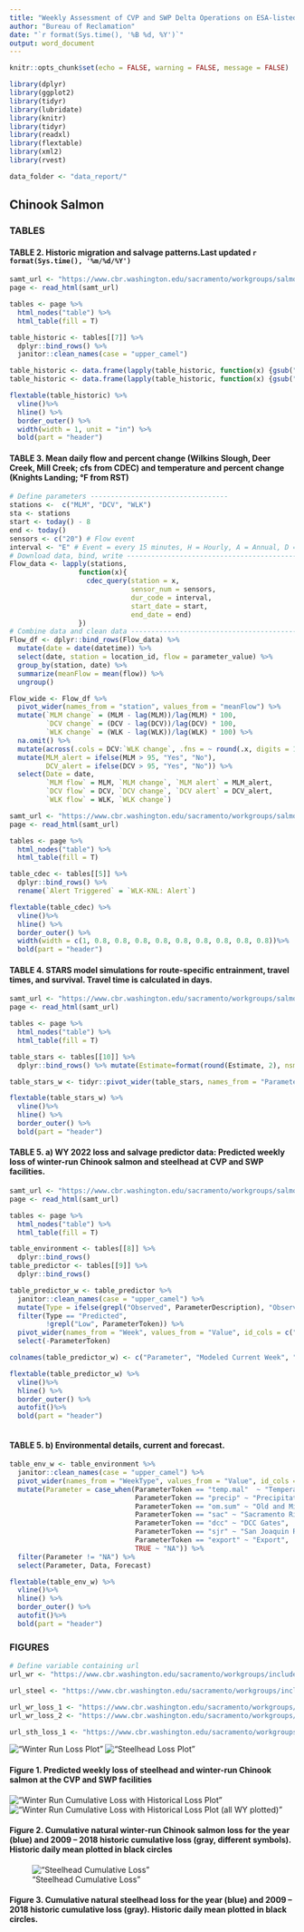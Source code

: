 ```yaml
---
title: "Weekly Assessment of CVP and SWP Delta Operations on ESA-listed Species"
author: "Bureau of Reclamation"
date: "`r format(Sys.time(), '%B %d, %Y')`"
output: word_document
---
```


```r
knitr::opts_chunk$set(echo = FALSE, warning = FALSE, message = FALSE)
```

```r
library(dplyr)
library(ggplot2)
library(tidyr)
library(lubridate)
library(knitr)
library(tidyr)
library(readxl)
library(flextable)
library(xml2)
library(rvest)
```

```r
data_folder <- "data_report/"
```
## Chinook Salmon

### TABLES

#### TABLE 2. Historic migration and salvage patterns.Last updated `r format(Sys.time(), '%m/%d/%Y')`
```r


samt_url <- "https://www.cbr.washington.edu/sacramento/workgroups/salmon_monitoring.html"
page <- read_html(samt_url)

tables <- page %>% 
  html_nodes("table") %>%
  html_table(fill = T) 

table_historic <- tables[[7]] %>%
  dplyr::bind_rows() %>%
  janitor::clean_names(case = "upper_camel")

table_historic <- data.frame(lapply(table_historic, function(x) {gsub("BY", " BY", x)})) 
table_historic <- data.frame(lapply(table_historic, function(x) {gsub("WY", " WY", x)})) 
```

```r
flextable(table_historic) %>%
  vline()%>%
  hline() %>%
  border_outer() %>%
  width(width = 1, unit = "in") %>%
  bold(part = "header")
```

\newpage
#### TABLE 3. Mean daily flow and percent change (Wilkins Slough, Deer Creek, Mill Creek; cfs from CDEC) and temperature and percent change (Knights Landing; °F from RST)

```r
# Define parameters ----------------------------------
stations <-  c("MLM", "DCV", "WLK")
sta <- stations
start <- today() - 8
end <- today()
sensors <- c("20") # Flow event
interval <- "E" # Event = every 15 minutes, H = Hourly, A = Annual, D = Daily
# Download data, bind, write --------------------------------------------
Flow_data <- lapply(stations,
                 function(x){
                   cdec_query(station = x,
                              sensor_num = sensors,
                              dur_code = interval,
                              start_date = start,
                              end_date = end)
                 })
# Combine data and clean data ---------------------------------------------
Flow_df <- dplyr::bind_rows(Flow_data) %>%
  mutate(date = date(datetime)) %>%
  select(date, station = location_id, flow = parameter_value) %>%
  group_by(station, date) %>%
  summarize(meanFlow = mean(flow)) %>%
  ungroup()

Flow_wide <- Flow_df %>%
  pivot_wider(names_from = "station", values_from = "meanFlow") %>%
  mutate(`MLM change` = (MLM - lag(MLM))/lag(MLM) * 100,
         `DCV change` = (DCV - lag(DCV))/lag(DCV) * 100,
         `WLK change` = (WLK - lag(WLK))/lag(WLK) * 100) %>%
  na.omit() %>%
  mutate(across(.cols = DCV:`WLK change`, .fns = ~ round(.x, digits = 1))) %>%
  mutate(MLM_alert = ifelse(MLM > 95, "Yes", "No"),
         DCV_alert = ifelse(DCV > 95, "Yes", "No")) %>%
  select(Date = date,
         `MLM flow` = MLM, `MLM change`, `MLM alert` = MLM_alert, 
         `DCV flow` = DCV, `DCV change`, `DCV alert` = DCV_alert,
         `WLK flow` = WLK, `WLK change`)
```

```r
samt_url <- "https://www.cbr.washington.edu/sacramento/workgroups/salmon_monitoring.html"
page <- read_html(samt_url)

tables <- page %>% 
  html_nodes("table") %>%
  html_table(fill = T) 

table_cdec <- tables[[5]] %>%
  dplyr::bind_rows() %>%
  rename(`Alert Triggered` = `WLK-KNL: Alert`)
```


```r
flextable(table_cdec) %>%
  vline()%>%
  hline() %>%
  border_outer() %>%
  width(width = c(1, 0.8, 0.8, 0.8, 0.8, 0.8, 0.8, 0.8, 0.8, 0.8))%>%
  bold(part = "header")
```

\newpage
#### TABLE 4. STARS model simulations for route-specific entrainment, travel times, and survival. Travel time is calculated in days.

```r
samt_url <- "https://www.cbr.washington.edu/sacramento/workgroups/salmon_monitoring.html"
page <- read_html(samt_url)

tables <- page %>% 
  html_nodes("table") %>%
  html_table(fill = T) 

table_stars <- tables[[10]] %>%
  dplyr::bind_rows() %>% mutate(Estimate=format(round(Estimate, 2), nsmall = 2))
```

```r
table_stars_w <- tidyr::pivot_wider(table_stars, names_from = "Parameter", values_from  = "Estimate", id_cols = c("Stock", "Date", "Route"))

flextable(table_stars_w) %>%
  vline()%>%
  hline() %>%
  border_outer() %>%
  bold(part = "header")
```
\newpage
#### TABLE 5. a) WY 2022 loss and salvage predictor data: Predicted weekly loss of winter-run Chinook salmon and steelhead at CVP and SWP facilities. 

```r
samt_url <- "https://www.cbr.washington.edu/sacramento/workgroups/salmon_monitoring.html"
page <- read_html(samt_url)

tables <- page %>% 
  html_nodes("table") %>%
  html_table(fill = T) 

table_environment <- tables[[8]] %>%
  dplyr::bind_rows()
table_predictor <- tables[[9]] %>%
  dplyr::bind_rows()
```

```r
table_predictor_w <- table_predictor %>%
  janitor::clean_names(case = "upper_camel") %>%
  mutate(Type = ifelse(grepl("Observed", ParameterDescription), "Observed", "Predicted")) %>%
  filter(Type == "Predicted",
         !grepl("Low", ParameterToken)) %>%
  pivot_wider(names_from = "Week", values_from = "Value", id_cols = c("ParameterToken", "ParameterDescription")) %>%
  select(-ParameterToken) 

colnames(table_predictor_w) <- c("Parameter", "Modeled Current Week", "Modeled Next Week")

flextable(table_predictor_w) %>%
  vline()%>%
  hline() %>%
  border_outer() %>%
  autofit()%>%
  bold(part = "header")
  
```

#### TABLE 5. b) Environmental details, current and forecast.
```r
table_env_w <- table_environment %>%
  janitor::clean_names(case = "upper_camel") %>%
  pivot_wider(names_from = "WeekType", values_from = "Value", id_cols = c("ParameterToken", "ParameterDescription", "WaterYear")) %>%
  mutate(Parameter = case_when(ParameterToken == "temp.mal"  ~ "Temperature (Mallard Island, C)",
                               ParameterToken == "precip" ~ "Precipitation (5-d running sum, inches)",
                               ParameterToken == "om.sum" ~ "Old and Middle River Flows (cfs)",
                               ParameterToken == "sac" ~ "Sacramento River Flow (Freeport, cfs)",
                               ParameterToken == "dcc" ~ "DCC Gates",
                               ParameterToken == "sjr" ~ "San Joaquin River Flow (Vernalis, cfs)",
                               ParameterToken == "export" ~ "Export",
                               TRUE ~ "NA")) %>%
  filter(Parameter != "NA") %>%
  select(Parameter, Data, Forecast)

flextable(table_env_w) %>%
  vline()%>%
  hline() %>%
  border_outer() %>%
  autofit()%>%
  bold(part = "header")

```
\newpage
### FIGURES

```r
# Define variable containing url
url_wr <- "https://www.cbr.washington.edu/sacramento/workgroups/include_gen/WY2023/samt_lsp_winter.png"

url_steel <- "https://www.cbr.washington.edu/sacramento/workgroups/include_gen/WY2023/samt_lsp_stlhd.png"

url_wr_loss_1 <- "https://www.cbr.washington.edu/sacramento/workgroups/include_gen/WY2023/LossUnclip_1_currhist.png"
url_wr_loss_2 <- "https://www.cbr.washington.edu/sacramento/workgroups/include_gen/WY2023/LossUnclip_1_Winter_spaghetti.png"

url_sth_loss_1 <- "https://www.cbr.washington.edu/sacramento/workgroups/include_gen/WY2023/LossUnclip_2_currhist.png"

```

!["Winter Run Loss Plot"](`r url_wr`)
!["Steelhead Loss Plot"](`r url_steel`)

#### Figure 1. Predicted weekly loss of steelhead and winter-run Chinook salmon at the CVP and SWP facilities

!["Winter Run Cumulative Loss with Historical Loss Plot"](`r url_wr_loss_1`)
!["Winter Run Cumulative Loss with Historical Loss Plot (all WY plotted)"](`r url_wr_loss_2`)

#### Figure 2. Cumulative natural winter-run Chinook salmon loss for the year (blue) and 2009 – 2018 historic cumulative loss (gray, different symbols). Historic daily mean plotted in black circles

!["Steelhead Cumulative Loss"](`r url_sth_loss_1`)

#### Figure 3. Cumulative natural steelhead loss for the year (blue) and 2009 – 2018 historic cumulative loss (gray). Historic daily mean plotted in black circles.  

